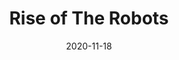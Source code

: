---
title: Rise of The Robots
country: Online
date: 2020-11-18
videoUrl: https://www.youtube.com/watch?v=slwaq16nuho
conference: City.js Online
lang: en
---